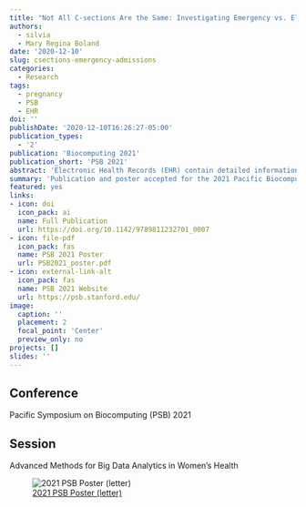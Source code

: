 ```yaml
---
title: "Not All C-sections Are the Same: Investigating Emergency vs. Elective C-section Deliveries as an Adverse Pregnancy Outcome"
authors: 
  - silvia
  - Mary Regina Boland
date: '2020-12-10'
slug: csections-emergency-admissions
categories:
  - Research
tags:
  - pregnancy
  - PSB
  - EHR
doi: ''
publishDate: '2020-12-10T16:26:27-05:00'
publication_types:
  - '2'
publication: 'Biocomputing 2021'
publication_short: 'PSB 2021'
abstract: 'Electronic Health Records (EHR) contain detailed information about a patient’s medical history and can be helpful in understanding clinical outcomes among populations generally underrepresented in research, including pregnant individuals. A cesarean delivery is a clinical outcome often considered in studies as an adverse pregnancy outcome, when in reality there are circumstances in which a cesarean delivery is considered the safest or best choice given the patient’s medical history, situation, and comfort. Rather than consider all cesarean deliveries to be negative outcomes, it is important to examine other risk factors that may contribute to a cesarean delivery being an adverse event. Looking at emergency admissions can be a useful way to ascertain whether or not a cesarean delivery is part of an adverse event. This study utilizes EHR data from Penn Medicine to assess patient characteristics and pregnancy-related conditions as risk factors for an emergency admission at the time of delivery. After adjusting for pregnancy number and cesarean number for each patient, preterm birth increased risk of an emergency admission, and patients younger than 25, or identifying as Black/African American, Asian, or Other/Mixed, had an increased risk. Later pregnancies and repeat cesareans decreased the risk of an emergency delivery, and White, Hispanic, and Native Hawaiian/Pacific Islander patients were at decreased risk. The same risk factors and trends were found among cesarean deliveries, except that Asian patients did not have an increased risk, and Native Hawaiian/Pacific Islander patients did not have a reduced risk in this group.'
summary: 'Publication and poster accepted for the 2021 Pacific Biocomputing Symposium. This study utilizes Electronic Health Record (EHR) data to assess the impact of pregnancy-specific maternal morbidity and patient-specific characteristics on experiencing an emergency admission at the time of delivery and its relationship to Cesarean section (C-section) deliveries'
featured: yes
links:
- icon: doi
  icon_pack: ai
  name: Full Publication
  url: https://doi.org/10.1142/9789811232701_0007
- icon: file-pdf
  icon_pack: fas
  name: PSB 2021 Poster
  url: PSB2021_poster.pdf
- icon: external-link-alt
  icon_pack: fas
  name: PSB 2021 Website
  url: https://psb.stanford.edu/
image:
  caption: ''
  placement: 2
  focal_point: 'Center'
  preview_only: no
projects: []
slides: ''
---
```

## Conference

Pacific Symposium on Biocomputing (PSB) 2021

## Session

Advanced Methods for Big Data Analytics in Women's Health

![[2021 PSB Poster (letter)](PSB2021_poster_letter.pdf)](PSB2021_poster_letter.png)
